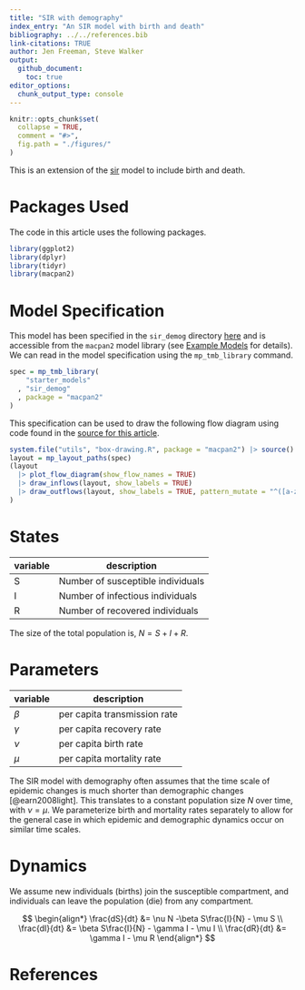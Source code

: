 ```yaml
---
title: "SIR with demography"
index_entry: "An SIR model with birth and death"
bibliography: ../../references.bib
link-citations: TRUE
author: Jen Freeman, Steve Walker
output: 
  github_document:
    toc: true
editor_options: 
  chunk_output_type: console
---
```


```r
knitr::opts_chunk$set(
  collapse = TRUE,
  comment = "#>",
  fig.path = "./figures/"
)
```

This is an extension of the [sir](https://github.com/canmod/macpan2/tree/main/inst/starter_models/sir) model to include birth and death.

# Packages Used

The code in this article uses the following packages.

```r
library(ggplot2)
library(dplyr)
library(tidyr)
library(macpan2)
```

# Model Specification

This model has been specified in the `sir_demog` directory [here](https://github.com/canmod/macpan2/blob/main/inst/starter_models/sir_demog/tmb.R) and is accessible from the `macpan2` model library (see [Example Models](https://canmod.github.io/macpan2/articles/example_models.html) for details). We can read in the model specification using the `mp_tmb_library` command.
```r
spec = mp_tmb_library(
    "starter_models"
  , "sir_demog"
  , package = "macpan2"
)
```

This specification can be used to draw the following flow diagram using code found in the [source for this article](https://github.com/canmod/macpan2/blob/main/inst/starter_models/sir_demog/README.Rmd).

```r
system.file("utils", "box-drawing.R", package = "macpan2") |> source()
layout = mp_layout_paths(spec)
(layout
  |> plot_flow_diagram(show_flow_names = TRUE)
  |> draw_inflows(layout, show_labels = TRUE)
  |> draw_outflows(layout, show_labels = TRUE, pattern_mutate = "^([a-z]*)(_.*)", pattern_replace = "\\1")
)
```


# States

| variable | description                       |
| -------- | --------------------------------- |
| S        | Number of susceptible individuals |
| I        | Number of infectious individuals  |
| R        | Number of recovered individuals   |

The size of the total population is, $N = S + I + R$.

# Parameters

| variable | description                  |
| -------- | ---------------------------- |
| $\beta$  | per capita transmission rate |
| $\gamma$ | per capita recovery rate     |
| $\nu$    | per capita birth rate        |
| $\mu$    | per capita mortality rate    |

The SIR model with demography often assumes that the time scale of epidemic changes is much shorter than demographic changes [@earn2008light]. This translates to a constant population size $N$ over time, with $\nu = \mu$. We parameterize birth and mortality rates separately to allow for the general case in which epidemic and demographic dynamics occur on similar time scales. 

# Dynamics 

We assume new individuals (births) join the susceptible compartment, and individuals can leave the population (die) from any compartment.

$$
\begin{align*}
\frac{dS}{dt} &= \nu N -\beta S\frac{I}{N} - \mu S \\
\frac{dI}{dt} &= \beta S\frac{I}{N} - \gamma I - \mu I \\
\frac{dR}{dt} &= \gamma I - \mu R
\end{align*}
$$


# References
